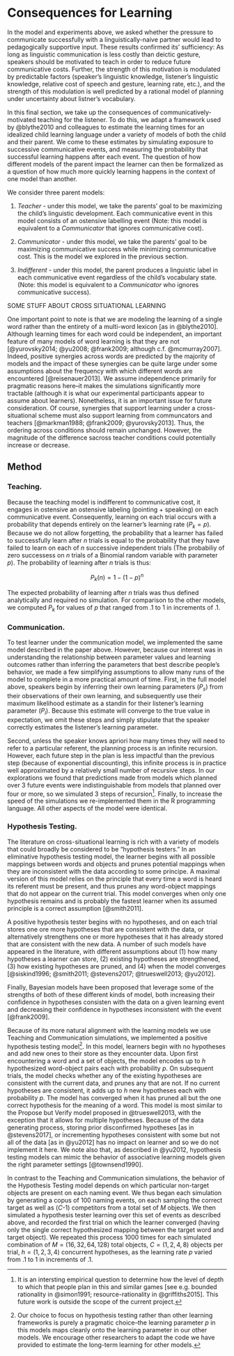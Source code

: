 # Consequences for Learning

In the model and experiments above, we asked whether the pressure to communicate successfully with a linguistically-naive partner would lead to pedagogically supportive input. These results confirmed its' sufficiency: As long as linguistic communication is less costly than deictic gesture, speakers should be motivated to teach in order to reduce future communicative costs. Further, the strength of this motivation is modulated by predictable factors (speaker's linguistic knowledge, listener's linguistic knowledge, relative cost of speech and gesture, learning rate, etc.), and the strength of this modulation is well predicted by a rational model of planning under uncertainty about listner's vocabulary.

In this final section, we take up the consequences of communicatively-motivated teaching for the listener. To do this, we adapt a framework used by @blythe2010 and colleagues to estimate the learning times for an idealized child learning language under a variety of models of both the child and their parent. We come to these estimates by simulating exposure to successive communicative events, and measuring the probability that successful learning happens after each event. The question of how different models of the parent impact the learner can then be formalized as a question of how much more quickly learning happens in the context of one model than another.

We consider three parent models:

1. *Teacher* - under this model, we take the parents' goal to be maximizing the child's linguistic development. Each communicative event in this model consists of an ostensive labelling event (Note: this model is equivalent to a *Communicator* that ignores communicative cost).

2. *Communicator* - under this model, we take the parents' goal to be maximizing communicative success while minimizing communicative cost. This is the model we explored in the previous section.

3. *Indifferent* - under this model, the parent produces a linguistic label in each communicative event regardless of the child's vocabulary state. (Note: this model is equivalent to a *Communicator* who ignores communicative success).

SOME STUFF ABOUT CROSS SITUATIONAL LEARNING

One important point to note is that we are modeling the learning of a single word rather than the entirety of a multi-word lexicon [as in @blythe2010]. Although learning times for each word could be independent, an important feature of many models of word learning is that they are not [@yurovsky2014; @yu2008; @frank2009; although c.f. @mcmurray2007]. Indeed, positive synergies across words are predicted by the majority of models and the impact of these synergies can be quite large under some assumptions about the frequency with which different words are encountered [@reisenauer2013]. We assume independence primarily for pragmatic reasons here--it makes the simulations significantly more tractable (although it is what our experimental participants appear to assume about learners). Nonetheless, it is an important issue for future consideration. Of course, synergies that support learning under a cross-situational scheme must also support learning from communcators and teachers [@markman1988; @frank2009; @yurovsky2013]. Thus, the ordering across conditions should remain unchanged. However, the magnitude of the difference sacross teacher conditions could potentially increase or decrease.

## Method

### Teaching. 
Because the teaching model is indifferent to communicative cost, it engages in ostensive an ostensive labeling (pointing + speaking) on each communicative event. Consequently, learning on each trial occurs with a probability that depends entirely on the learner's learning rate ($P_{k}=p$). Because we do not allow forgetting, the probability that a learner has failed to successfully learn after $n$ trials is equal to the probability that they have failed to learn on each of $n$ successive independent trials (The probabiliy of zero successess on $n$ trials of a Binomial random variable with parameter $p$). The probability of learning after $n$ trials is thus: 

$$ P_k(n) = 1 - \left(1-p\right)^{n}  $$

The expected probability of learning after $n$ trials was thus defined analytically and required no simulation. For comparison to the other models, we computed $P_{k}$ for values of $p$ that ranged from $.1$ to $1$ in increments of $.1$.

### Communication.

To test learner under the communication model, we implemented the same model described in the paper above. However, because our interest was in understanding the relationship between parameter values and learning outcomes rather than inferring the parameters that best describe people's behavior, we made a few simplifying assumptions to allow many runs of the model to complete in a more practical amount of time. First, in the full model above, speakers begin by inferring their own learning parameters ($P_{s}$) from their observations of their own learning, and subsequently use their maximum likelihood estimate as a standin for their listener's learning parameter ($P_{l}$). Because this estimate will converge to the true value in expectation, we omit these steps and simply stipulate that the speaker correctly estimates the listener's learning parameter. 

Second, unless the speaker knows apriori how many times they will need to refer to a particular referent, the planning process is an infinite recursion. However, each future step in the plan is less impactful than the previous step (because of exponential discounting), this infinite process is in practice well approximated by a relatively small number of recursive steps. In our explorations we found that predictions made from models which planned over 3 future events were indistinguishable from models that planned over four or more, so we simulated 3 steps of recursion[^1]. Finally, to increase the speed of the simulations we re-implemented them in the R programming language. All other aspects of the model were identical.

[^1]: It is an intersting empirical question to determine how the level of depth to which that people plan in this and similar games [see e.g. bounded rationality in @simon1991; resource-rationality in @griffiths2015]. This future work is outside the scope of the current project.


### Hypothesis Testing.

The literature on cross-situational learning is rich with a variety of models that could broadly be considered to be "hypothesis testers." In an eliminative hypothesis testing model, the learner begins with all possible mappings between words and objects and prunes potential mappings when they are inconsistent with the data according to some principe. A maximal version of this model relies on the principle that every time a word is heard its referent must be present, and thus prunes any word-object mappings that do not appear on the current trial. This model converges when only one hypothesis remains and is probably the fastest learner when its assumed principle is a correct assumption [@smith2011].

A positive hypothesis tester begins with no hypotheses, and on each trial stores one ore more hypotheses that are consistent with the data, or alternatively strengthens one or more hypotheses that it has already stored that are consistent with the new data. A number of such models have appeared in the literature, with different assumptions about (1) how many hypotheses a learner can store, (2) existing hypotheses are strengthened, (3) how existing hypotheses are pruned, and (4) when the model converges [@siskind1996; @smith2011; @stevens2017; @trueswell2013; @yu2012].

Finally, Bayesian models have been proposed that leverage some of the strengths of both of these different kinds of model, both increasing their confidence in hypotheses consisten with the data on a given learning event and decreasing their confidence in hypotheses inconsistent with the event [@frank2009]. 

Because of its more natural alignment with the learning models we use Teaching and Communication simulations, we implemented a positive hypothesis testing model[^2]. In this model, learners begin with no hypotheses and add new ones to their store as they encounter data. Upon first encountering a word and a set of objects, the model encodes up to $h$ hypothesized word-object pairs each with probability $p$. On subsequent trials, the model checks whether any of the existing hypotheses are consistent with the current data, and prunes any that are not. If no current hypotheses are consistent, it adds up to $h$ new hypotheses each with probability $p$. The model has converged when it has pruned all but the one correct hypothesis for the meaning of a word. This model is most similar to the Propose but Verify model proposed in @trueswell2013, with the exception that it allows for multiple hypotheses. Because of the data generating process, storing prior disconfirmed hypotheses [as in @stevens2017], or incrementing hypotheses consistent with some but not all of the data [as in @yu2012] has no impact on learner and so we do not implement it here. We note also that, as described in @yu2012, hypothesis testing models can mimic the behavior of associative learning models given the right parameter settings [@townsend1990]. 

In contrast to the Teaching and Communication simulations, the behavior of the Hypothesis Testing model depends on which particular non-target objects are present on each naming event. We thus began each simulation by generating a copus of 100 naming events, on each sampling the correct target as well as ($C$-1) competitors from a total set of $M$ objects. We then simulated a hypothesis tester learning over this set of events as described above, and recorded the first trial on which the learner converged (having only the single correct hypothesized mapping between the target word and target object). We repeated this process 1000 times for each simulated combination of $M = (16, 32, 64, 128)$  total objects, $C = (1,2,4,8)$ objects per trial, $h = (1, 2, 3, 4)$ concurrent hypotheses, as the learning rate $p$ varied from $.1$ to $1$ in increments of $.1$. 
 
[^2]: Our choice to focus on hypothesis testing rather than other learning frameworks is purely a pragmatic choice--the learning parameter $p$ in this models maps cleanly onto the learning parameter in our other models. We encourage other researchers to adapt the code we have provided to estimate the long-term learning for other models.
